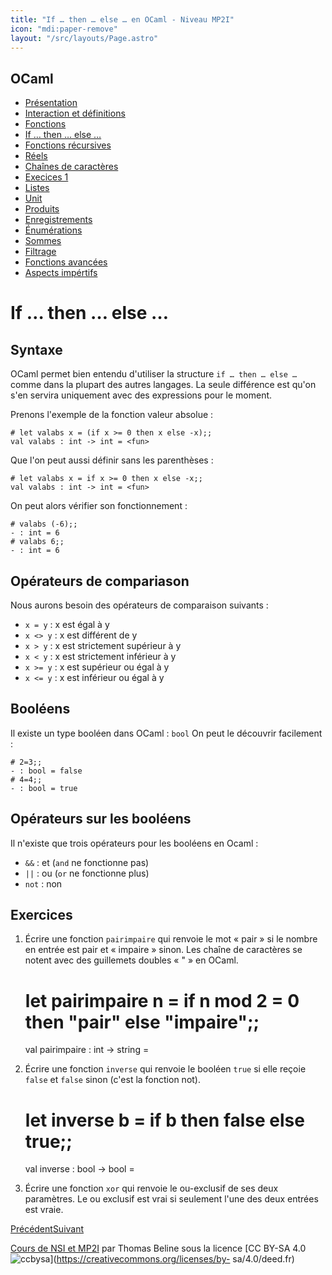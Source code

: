 ```yaml
---
title: "If … then … else … en OCaml - Niveau MP2I"
icon: "mdi:paper-remove"
layout: "/src/layouts/Page.astro"
---
```

 
## OCaml

  * [Présentation](.)
  * [Interaction et définitions](interaction-definition)
  * [Fonctions](fonctions)
  * [If … then … else …](if-then-else)
  * [Fonctions récursives](fonctions-recursives)
  * [Réels](reels)
  * [Chaînes de caractères](string)
  * [Execices 1](exercices-1)
  * [Listes](listes)
  * [Unit](unit)
  * [Produits](produits)
  * [Enregistrements](enregistrements)
  * [Énumérations](enumerations)
  * [Sommes](sommes)
  * [Filtrage](filtrage)
  * [Fonctions avancées](fonctions-avancees)
  * [Aspects impértifs](aspects-imperatifs)

# If … then … else …

## Syntaxe

OCaml permet bien entendu d'utiliser la structure `if … then … else …` comme
dans la plupart des autres langages. La seule différence est qu'on s'en
servira uniquement avec des expressions pour le moment.

Prenons l'exemple de la fonction valeur absolue :

    
    
    # let valabs x = (if x >= 0 then x else -x);;
    val valabs : int -> int = <fun>

Que l'on peut aussi définir sans les parenthèses :

    
    
    # let valabs x = if x >= 0 then x else -x;;
    val valabs : int -> int = <fun>

On peut alors vérifier son fonctionnement :

    
    
    # valabs (-6);;
    - : int = 6
    # valabs 6;;
    - : int = 6

## Opérateurs de compariason

Nous aurons besoin des opérateurs de comparaison suivants :

  * `x = y` : x est égal à y
  * `x <> y` : x est différent de y
  * `x > y` : x est strictement supérieur à y
  * `x < y` : x est strictement inférieur à y
  * `x >= y` : x est supérieur ou égal à y
  * `x <= y` : x est inférieur ou égal à y

## Booléens

Il existe un type booléen dans OCaml : `bool` On peut le découvrir facilement
:

    
    
    # 2=3;;
    - : bool = false
    # 4=4;;
    - : bool = true

## Opérateurs sur les booléens

Il n'existe que trois opérateurs pour les booléens en Ocaml :

  * `&&` : et (`and` ne fonctionne pas)
  * `||` : ou (`or` ne fonctionne plus)
  * `not` : non

## Exercices

1. Écrire une fonction `pairimpaire` qui renvoie le mot « pair » si le
nombre en entrée est pair et « impaire » sinon. Les chaîne de caractères se
notent avec des guillemets doubles « " » en OCaml.

    
    
    # let pairimpaire n = if n mod 2 = 0 then "pair" else "impaire";;
    val pairimpaire : int -> string = <fun>

2. Écrire une fonction `inverse` qui renvoie le booléen `true` si elle
reçoie `false` et `false` sinon (c'est la fonction not).

    
    
    # let inverse b = if b then false else true;;
    val inverse : bool -> bool = <fun>

3. Écrire une fonction `xor` qui renvoie le ou-exclusif de ses deux
paramètres. Le ou exclusif est vrai si seulement l'une des deux entrées est
vraie.

[Précédent](fonctions)[Suivant](fonctions-recursives)

[Cours de NSI et MP2I](https://kxs.fr/cours/) par Thomas Beline sous la
licence [CC BY-SA 4.0
![ccbysa](//cours/ccbysa.svg)](https://creativecommons.org/licenses/by-
sa/4.0/deed.fr)

